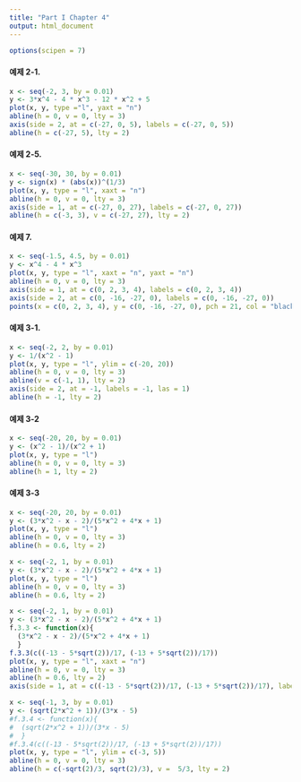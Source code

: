 ```yaml
---
title: "Part I Chapter 4"
output: html_document
---
```



```r
options(scipen = 7)
```

#### 예제 2-1.

```r
x <- seq(-2, 3, by = 0.01)
y <- 3*x^4 - 4 * x^3 - 12 * x^2 + 5
plot(x, y, type ="l", yaxt = "n")
abline(h = 0, v = 0, lty = 3)
axis(side = 2, at = c(-27, 0, 5), labels = c(-27, 0, 5))
abline(h = c(-27, 5), lty = 2)
```


#### 예제 2-5.

```r
x <- seq(-30, 30, by = 0.01)
y <- sign(x) * (abs(x))^(1/3)
plot(x, y, type = "l", xaxt = "n")
abline(h = 0, v = 0, lty = 3)
axis(side = 1, at = c(-27, 0, 27), labels = c(-27, 0, 27))
abline(h = c(-3, 3), v = c(-27, 27), lty = 2)
```

#### 예제 7.

```r
x <- seq(-1.5, 4.5, by = 0.01)
y <- x^4 - 4 * x^3
plot(x, y, type = "l", xaxt = "n", yaxt = "n")
abline(h = 0, v = 0, lty = 3)
axis(side = 1, at = c(0, 2, 3, 4), labels = c(0, 2, 3, 4))
axis(side = 2, at = c(0, -16, -27, 0), labels = c(0, -16, -27, 0))
points(x = c(0, 2, 3, 4), y = c(0, -16, -27, 0), pch = 21, col = "black", bg = "white")
```

#### 예제 3-1.


```r
x <- seq(-2, 2, by = 0.01)
y <- 1/(x^2 - 1)
plot(x, y, type = "l", ylim = c(-20, 20))
abline(h = 0, v = 0, lty = 3)
abline(v = c(-1, 1), lty = 2)
axis(side = 2, at = -1, labels = -1, las = 1)
abline(h = -1, lty = 2)
```

#### 예제 3-2

```r
x <- seq(-20, 20, by = 0.01)
y <- (x^2 - 1)/(x^2 + 1)
plot(x, y, type = "l")
abline(h = 0, v = 0, lty = 3)
abline(h = 1, lty = 2)
```

#### 예제 3-3

```r
x <- seq(-20, 20, by = 0.01)
y <- (3*x^2 - x - 2)/(5*x^2 + 4*x + 1)
plot(x, y, type = "l")
abline(h = 0, v = 0, lty = 3)
abline(h = 0.6, lty = 2)
```

```r
x <- seq(-2, 1, by = 0.01)
y <- (3*x^2 - x - 2)/(5*x^2 + 4*x + 1)
plot(x, y, type = "l")
abline(h = 0, v = 0, lty = 3)
abline(h = 0.6, lty = 2)
```

```r
x <- seq(-2, 1, by = 0.01)
y <- (3*x^2 - x - 2)/(5*x^2 + 4*x + 1)
f.3.3 <- function(x){
  (3*x^2 - x - 2)/(5*x^2 + 4*x + 1)
  }
f.3.3(c((-13 - 5*sqrt(2))/17, (-13 + 5*sqrt(2))/17))
plot(x, y, type = "l", xaxt = "n")
abline(h = 0, v = 0, lty = 3)
abline(h = 0.6, lty = 2)
axis(side = 1, at = c((-13 - 5*sqrt(2))/17, (-13 + 5*sqrt(2))/17), labels = c("alpha", "beta"))
```

```r
x <- seq(-1, 3, by = 0.01)
y <- (sqrt(2*x^2 + 1))/(3*x - 5)
#f.3.4 <- function(x){
#  (sqrt(2*x^2 + 1))/(3*x - 5)
#  }
#f.3.4(c((-13 - 5*sqrt(2))/17, (-13 + 5*sqrt(2))/17))
plot(x, y, type = "l", ylim = c(-3, 5))
abline(h = 0, v = 0, lty = 3)
abline(h = c(-sqrt(2)/3, sqrt(2)/3), v =  5/3, lty = 2)
```
